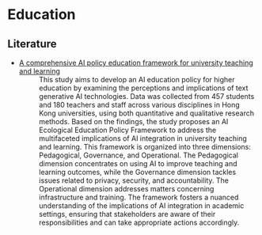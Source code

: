 # Education

## Literature

- [A comprehensive AI policy education framework for university teaching and learning](https://educationaltechnologyjournal.springeropen.com/articles/10.1186/s41239-023-00408-3)
  : This study aims to develop an AI education policy for higher education by examining the perceptions and implications of text generative AI technologies. Data was collected from 457 students and 180 teachers and staff across various disciplines in Hong Kong universities, using both quantitative and qualitative research methods. Based on the findings, the study proposes an AI Ecological Education Policy Framework to address the multifaceted implications of AI integration in university teaching and learning. This framework is organized into three dimensions: Pedagogical, Governance, and Operational. The Pedagogical dimension concentrates on using AI to improve teaching and learning outcomes, while the Governance dimension tackles issues related to privacy, security, and accountability. The Operational dimension addresses matters concerning infrastructure and training. The framework fosters a nuanced understanding of the implications of AI integration in academic settings, ensuring that stakeholders are aware of their responsibilities and can take appropriate actions accordingly.

